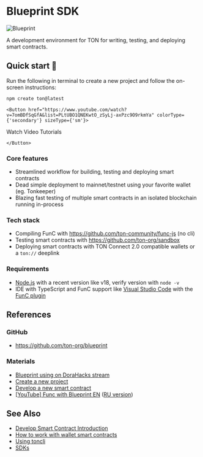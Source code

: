 
# Blueprint SDK

![Blueprint](\img\blueprint\logo.svg)

A development environment for TON for writing, testing, and deploying smart contracts.

## Quick start 🚀

Run the following in terminal to create a new project and follow the on-screen instructions:

```bash
npm create ton@latest
```

```mdx-code-block
<Button href="https://www.youtube.com/watch?v=7omBDfSqGfA&list=PLtUBO1QNEKwtO_zSyLj-axPzc9O9rkmYa" colorType={'secondary'} sizeType={'sm'}>
```

Watch Video Tutorials

```mdx-code-block
</Button>
```

### Core features

- Streamlined workflow for building, testing and deploying smart contracts
- Dead simple deployment to mainnet/testnet using your favorite wallet (eg. Tonkeeper)
- Blazing fast testing of multiple smart contracts in an isolated blockchain running in-process

### Tech stack

- Compiling FunC with https://github.com/ton-community/func-js (no cli)
- Testing smart contracts with https://github.com/ton-org/sandbox
- Deploying smart contracts with TON Connect 2.0 compatible wallets or a `ton://` deeplink

### Requirements

- [Node.js](https://nodejs.org/) with a recent version like v18, verify version with `node -v`
- IDE with TypeScript and FunC support like [Visual Studio Code](https://code.visualstudio.com/) with the [FunC plugin](https://marketplace.visualstudio.com/items?itemName=tonwhales.func-vscode)

## References

### GitHub

- https://github.com/ton-org/blueprint

### Materials

- [Blueprint using on DoraHacks stream](https://www.youtube.com/watch?v=5ROXVM-Fojo)
- [Create a new project](https://github.com/ton-org/blueprint#create-a-new-project)
- [Develop a new smart contract](https://github.com/ton-org/blueprint#develop-a-new-contract)
- [[YouTube] Func with Blueprint EN](https://www.youtube.com/watch?v=7omBDfSqGfA&list=PLtUBO1QNEKwtO_zSyLj-axPzc9O9rkmYa) ([RU version](https://youtube.com/playlist?list=PLyDBPwv9EPsA5vcUM2vzjQOomf264IdUZ))

## See Also

- [Develop Smart Contract Introduction](/develop/smart-contracts/)
- [How to work with wallet smart contracts](/develop/smart-contracts/tutorials/wallet)
- [Using toncli](/develop/smart-contracts/sdk/toncli)
- [SDKs](/develop/dapps/apis/sdk)
